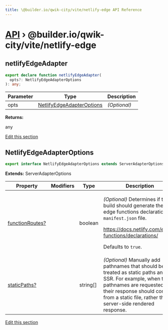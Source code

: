 ```yaml
---
title: \@builder.io/qwik-city/vite/netlify-edge API Reference
---
```


<h1><a href="/api">API</a> &rsaquo; @builder.io/qwik-city/vite/netlify-edge</h1>

<div class="api-detail-section">
<h2 id="netlifyedgeadapter" title="function - netlifyEdgeAdapter" data-kind="function" data-kind-label="F"><a aria-hidden="true" tabindex="-1" href="#netlifyedgeadapter"><span class="icon icon-link"></span></a>netlifyEdgeAdapter</h2>

```typescript
export declare function netlifyEdgeAdapter(
  opts?: NetlifyEdgeAdapterOptions
): any;
```

| Parameter | Type                                                    | Description  |
| --------- | ------------------------------------------------------- | ------------ |
| opts      | [NetlifyEdgeAdapterOptions](#netlifyedgeadapteroptions) | _(Optional)_ |

**Returns:**

any

<p class="api-edit"><a href="https://github.com/BuilderIO/qwik/tree/main/packages/qwik-city/adapters/netlify-edge/vite/index.ts" target="_blanks">Edit this section</a></p>

</div>
<div class="api-detail-section">
<h2 id="netlifyedgeadapteroptions" title="interface - NetlifyEdgeAdapterOptions" data-kind="interface" data-kind-label="I"><a aria-hidden="true" tabindex="-1" href="#netlifyedgeadapteroptions"><span class="icon icon-link"></span></a>NetlifyEdgeAdapterOptions</h2>

```typescript
export interface NetlifyEdgeAdapterOptions extends ServerAdapterOptions
```

**Extends:** ServerAdapterOptions

| Property             | Modifiers | Type       | Description                                                                                                                                                                                                                          |
| -------------------- | --------- | ---------- | ------------------------------------------------------------------------------------------------------------------------------------------------------------------------------------------------------------------------------------ |
| [functionRoutes?](#) |           | boolean    | <p>_(Optional)_ Determines if the build should generate the edge functions declarations <code>manifest.json</code> file.</p><p>https://docs.netlify.com/edge-functions/declarations/</p><p>Defaults to <code>true</code>.</p>        |
| [staticPaths?](#)    |           | string\[\] | _(Optional)_ Manually add pathnames that should be treated as static paths and not SSR. For example, when these pathnames are requested, their response should come from a static file, rather than a server-side rendered response. |

<p class="api-edit"><a href="https://github.com/BuilderIO/qwik/tree/main/packages/qwik-city/adapters/netlify-edge/vite/index.ts" target="_blanks">Edit this section</a></p>

</div>
